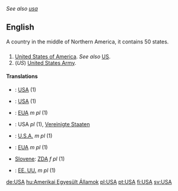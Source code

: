 ''See also [[usa]]''

==English==
A country in the middle of Northern America, it contains 50 states.
==={{Abbreviation}}===

# [[United States|United States of America]].  ''See also'' [[US]].
# (''US'') [[United States Army]].

====Translations====
*{{zh}}: [[USA]] (1)
*{{fi}}: [[USA]] (1)
*{{fr}}: [[EUA]] ''m pl'' (1)
*{{de}}: USA ''pl'' (1), [[Vereinigte Staaten]]
*{{it}}: [[U.S.A.]] ''m pl'' (1)
*{{pt}}: [[EUA]] ''m pl'' (1)
*[[Slovene]]: [[ZDA]] ''f pl'' (1)
*{{es}}: [[EE. UU.]] ''m pl'' (1)

[[de:USA]]
[[hu:Amerikai Egyesült Államok]]
[[pl:USA]]
[[pt:USA]]
[[fi:USA]]
[[sv:USA]]